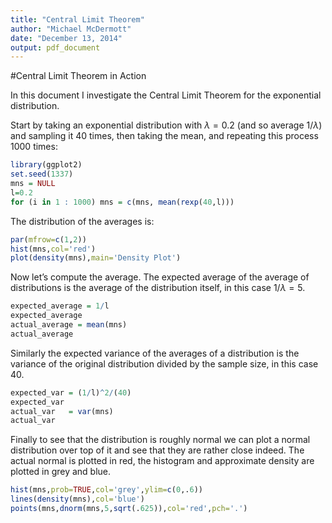 ```yaml
---
title: "Central Limit Theorem"
author: "Michael McDermott"
date: "December 13, 2014"
output: pdf_document
---
```


#Central Limit Theorem in Action

In this document I investigate the Central Limit Theorem for the exponential distribution.

Start by taking an exponential distribution with $\lambda=0.2$ (and so average $1/ \lambda$) and sampling it 40 times, then taking the mean, and repeating this process 1000 times:

```r
library(ggplot2)
set.seed(1337)
mns = NULL
l=0.2
for (i in 1 : 1000) mns = c(mns, mean(rexp(40,l)))
```

The distribution of the averages is:

```r
par(mfrow=c(1,2))
hist(mns,col='red')
plot(density(mns),main='Density Plot')
```

Now let's compute the average.  The expected average of the average of distributions is the average of the distribution itself, in this case $1/ \lambda = 5$.

```r
expected_average = 1/l
expected_average
actual_average = mean(mns)
actual_average
```

Similarly the expected variance of the averages of a distribution is the variance of the original distribution divided by the sample size, in this case 40.


```r
expected_var = (1/l)^2/(40)
expected_var
actual_var   = var(mns)
actual_var
```

Finally to see that the distribution is roughly normal we can plot a normal distribution over top of it and see that they are rather close indeed.  The actual normal is plotted in red, the histogram and approximate density are plotted in grey and blue.

```r
hist(mns,prob=TRUE,col='grey',ylim=c(0,.6))
lines(density(mns),col='blue')
points(mns,dnorm(mns,5,sqrt(.625)),col='red',pch='.')
```


